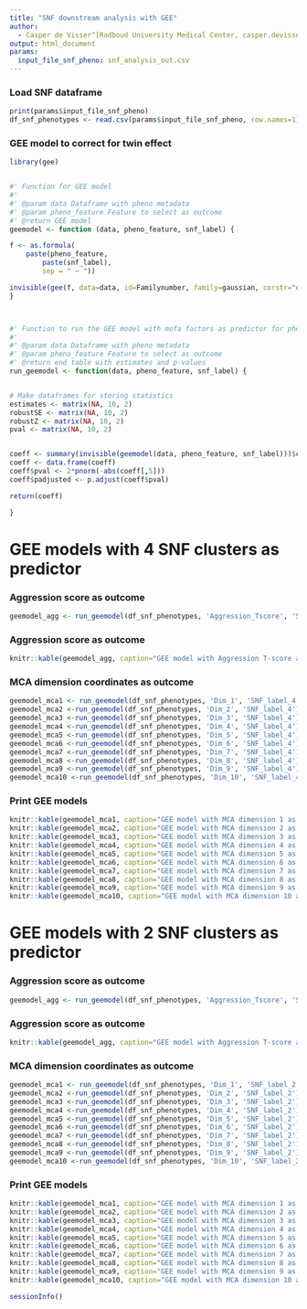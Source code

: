 ```yaml
---
title: "SNF downstream analysis with GEE"
author: 
  - Casper de Visser^[Radboud University Medical Center, casper.devisser@radboudumc.nl]
output: html_document
params:
  input_file_snf_pheno: snf_analysis_out.csv
---
```


### Load SNF dataframe
```r
print(params$input_file_snf_pheno)
df_snf_phenotypes <- read.csv(params$input_file_snf_pheno, row.names=1)
```


### GEE model to correct for twin effect
```r
library(gee)


#' Function for GEE model
#'
#' @param data Dataframe with pheno metadata
#' @param pheno_feature Feature to select as outcome
#' @return GEE model
geemodel <- function (data, pheno_feature, snf_label) {

f <- as.formula(
	paste(pheno_feature,
		paste(snf_label),
		sep = " ~ "))

invisible(gee(f, data=data, id=Familynumber, family=gaussian, corstr="exchangeable", maxiter=100, na.action=na.omit, silent=T))
}



#' Function to run the GEE model with mofa factors as predictor for phenotypic feature
#'
#' @param data Dataframe with pheno metadata
#' @param pheno_feature Feature to select as outcome
#' @return end table with estimates and p-values
run_geemodel <- function(data, pheno_feature, snf_label) {


# Make dataframes for storing statistics
estimates <- matrix(NA, 10, 2)
robustSE <- matrix(NA, 10, 2)
robustZ <- matrix(NA, 10, 2)
pval <- matrix(NA, 10, 2)


coeff <- summary(invisible(geemodel(data, pheno_feature, snf_label)))$coefficients
coeff <- data.frame(coeff)
coeff$pval <- 2*pnorm(-abs(coeff[,5]))
coeff$padjusted <- p.adjust(coeff$pval)

return(coeff)

}

```

# GEE models with 4 SNF clusters as predictor

### Aggression score as outcome
```r
geemodel_agg <- run_geemodel(df_snf_phenotypes, 'Aggression_Tscore', 'SNF_label_4')
```

### Aggression score as outcome
```r
knitr::kable(geemodel_agg, caption="GEE model with Aggression T-score as outcome")
```


### MCA dimension coordinates as outcome
```r
geemodel_mca1 <- run_geemodel(df_snf_phenotypes, 'Dim_1', 'SNF_label_4')
geemodel_mca2 <-run_geemodel(df_snf_phenotypes, 'Dim_2', 'SNF_label_4')
geemodel_mca3 <-run_geemodel(df_snf_phenotypes, 'Dim_3', 'SNF_label_4')
geemodel_mca4 <-run_geemodel(df_snf_phenotypes, 'Dim_4', 'SNF_label_4')
geemodel_mca5 <-run_geemodel(df_snf_phenotypes, 'Dim_5', 'SNF_label_4')
geemodel_mca6 <-run_geemodel(df_snf_phenotypes, 'Dim_6', 'SNF_label_4')
geemodel_mca7 <-run_geemodel(df_snf_phenotypes, 'Dim_7', 'SNF_label_4')
geemodel_mca8 <-run_geemodel(df_snf_phenotypes, 'Dim_8', 'SNF_label_4')
geemodel_mca9 <-run_geemodel(df_snf_phenotypes, 'Dim_9', 'SNF_label_4')
geemodel_mca10 <-run_geemodel(df_snf_phenotypes, 'Dim_10', 'SNF_label_4')
```

### Print GEE models
```r
knitr::kable(geemodel_mca1, caption="GEE model with MCA dimension 1 as outcome")
knitr::kable(geemodel_mca2, caption="GEE model with MCA dimension 2 as outcome")
knitr::kable(geemodel_mca3, caption="GEE model with MCA dimension 3 as outcome")
knitr::kable(geemodel_mca4, caption="GEE model with MCA dimension 4 as outcome")
knitr::kable(geemodel_mca5, caption="GEE model with MCA dimension 5 as outcome")
knitr::kable(geemodel_mca6, caption="GEE model with MCA dimension 6 as outcome")
knitr::kable(geemodel_mca7, caption="GEE model with MCA dimension 7 as outcome")
knitr::kable(geemodel_mca8, caption="GEE model with MCA dimension 8 as outcome")
knitr::kable(geemodel_mca9, caption="GEE model with MCA dimension 9 as outcome")
knitr::kable(geemodel_mca10, caption="GEE model with MCA dimension 10 as outcome")
```




# GEE models with 2 SNF clusters as predictor

### Aggression score as outcome
```r
geemodel_agg <- run_geemodel(df_snf_phenotypes, 'Aggression_Tscore', 'SNF_label_2')
```

### Aggression score as outcome
```r
knitr::kable(geemodel_agg, caption="GEE model with Aggression T-score as outcome")
```


### MCA dimension coordinates as outcome
```r
geemodel_mca1 <- run_geemodel(df_snf_phenotypes, 'Dim_1', 'SNF_label_2')
geemodel_mca2 <-run_geemodel(df_snf_phenotypes, 'Dim_2', 'SNF_label_2')
geemodel_mca3 <-run_geemodel(df_snf_phenotypes, 'Dim_3', 'SNF_label_2')
geemodel_mca4 <-run_geemodel(df_snf_phenotypes, 'Dim_4', 'SNF_label_2')
geemodel_mca5 <-run_geemodel(df_snf_phenotypes, 'Dim_5', 'SNF_label_2')
geemodel_mca6 <-run_geemodel(df_snf_phenotypes, 'Dim_6', 'SNF_label_2')
geemodel_mca7 <-run_geemodel(df_snf_phenotypes, 'Dim_7', 'SNF_label_2')
geemodel_mca8 <-run_geemodel(df_snf_phenotypes, 'Dim_8', 'SNF_label_2')
geemodel_mca9 <-run_geemodel(df_snf_phenotypes, 'Dim_9', 'SNF_label_2')
geemodel_mca10 <-run_geemodel(df_snf_phenotypes, 'Dim_10', 'SNF_label_2')
```

### Print GEE models
```r
knitr::kable(geemodel_mca1, caption="GEE model with MCA dimension 1 as outcome")
knitr::kable(geemodel_mca2, caption="GEE model with MCA dimension 2 as outcome")
knitr::kable(geemodel_mca3, caption="GEE model with MCA dimension 3 as outcome")
knitr::kable(geemodel_mca4, caption="GEE model with MCA dimension 4 as outcome")
knitr::kable(geemodel_mca5, caption="GEE model with MCA dimension 5 as outcome")
knitr::kable(geemodel_mca6, caption="GEE model with MCA dimension 6 as outcome")
knitr::kable(geemodel_mca7, caption="GEE model with MCA dimension 7 as outcome")
knitr::kable(geemodel_mca8, caption="GEE model with MCA dimension 8 as outcome")
knitr::kable(geemodel_mca9, caption="GEE model with MCA dimension 9 as outcome")
knitr::kable(geemodel_mca10, caption="GEE model with MCA dimension 10 as outcome")
```


```r
sessionInfo()
```


